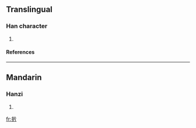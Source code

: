 ==Translingual==
===Han character===
{{Han char|rn=64|rad=手|as=05|sn=8|four=|canj=手中中中 (QLLL), 手中中弓 (QLLN), X手中中弓 (XQLLN)}}
# {{defn|Han|sort=手05}}
====References====
{{Han ref|kx=0419.100|dkj=11843|dj=0766.030|hdz=31838.040|uh=6278|ud=25208}}
----
==Mandarin==
===Hanzi===
{{cmn-hanzi|pin=[[xī]] (xi1)|wg=hsi<sup>1</sup>}}
# {{defn|Mandarin}}

[[fr:扸]]